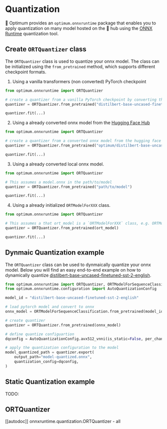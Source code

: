 <!--Copyright 2022 The HuggingFace Team. All rights reserved.

Licensed under the Apache License, Version 2.0 (the "License"); you may not use this file except in compliance with
the License. You may obtain a copy of the License at

http://www.apache.org/licenses/LICENSE-2.0

Unless required by applicable law or agreed to in writing, software distributed under the License is distributed on
an "AS IS" BASIS, WITHOUT WARRANTIES OR CONDITIONS OF ANY KIND, either express or implied. See the License for the
specific language governing permissions and limitations under the License.
-->

# Quantization

🤗 Optimum provides an `optimum.onnxruntime` package that enables you to apply quantization on many model hosted on the 🤗 hub using the [ONNX Runtime](https://github.com/microsoft/onnxruntime/blob/master/onnxruntime/python/tools/quantization/README.md) quantization tool.

## Create `ORTQuantizer` class

The `ORTQuantizer` class is used to quantize your onnx model. The class can be initialized using the `from_pretrained` method, which supports different checkpoint formats.

1. Using a vanilla transformers (non converted) PyTorch checkpoint

```python
from optimum.onnxruntime import ORTQuantizer

# create a quantizer from a vanilla PyTorch checkpoint by converting the model
quantizer = ORTQuantizer.from_pretrained("distilbert-base-uncased-finetuned-sst-2-english", from_transformers=True, task="text-classification")

quantizer.fit(...)
```

2. Using a already converted onnx model from the [Hugging Face Hub](https://huggingface.co/optimum/distilbert-base-uncased-finetuned-sst-2-english)

```python
from optimum.onnxruntime import ORTQuantizer

# create a quantizer from a converted onnx model from the hugging face hub
quantizer = ORTQuantizer.from_pretrained("optimum/distilbert-base-uncased-finetuned-sst-2-english", task="text-classification")

quantizer.fit(...)
```

3. Using a already converted local onnx model. 

```python
from optimum.onnxruntime import ORTQuantizer

# This assumes a model.onnx in the path/to/model
quantizer = ORTQuantizer.from_pretrained("path/to/model")

quantizer.fit(...)
```

4. Using a already initialized `ORTModelForXXX` class.

```python
from optimum.onnxruntime import ORTQuantizer

# This assumes a that ort_model is a `ORTModelForXXX` class, e.g. ORTModelForSequenceClassification
quantizer = ORTQuantizer.from_pretrained(ort_model)

quantizer.fit(...)
```

## Dynmaic Quantization example 

The `ORTQuantizer` class can be used to dynmaically quantize your onnx model. Below you will find an easy end-to-end example on how to dynamically quantize [distilbert-base-uncased-finetuned-sst-2-english](https://huggingface.co/distilbert-base-uncased-finetuned-sst-2-english).
    
```python
from optimum.onnxruntime import ORTQuantizer, ORTModelForSequenceClassification
from optimum.onnxruntime.configuration import AutoQuantizationConfig

model_id = "distilbert-base-uncased-finetuned-sst-2-english"

# load pytorch model and convert to onnx
onnx_model = ORTModelForSequenceClassification.from_pretrained(model_id,from_transformers=True)

# create quantizer
quantizer = ORTQuantizer.from_pretrained(onnx_model)

# define quantize configuartion
dqconfig = AutoQuantizationConfig.avx512_vnni(is_static=False, per_channel=False)

# apply the quantization configuration to the model
model_quantized_path = quantizer.export(
    output_path="model-quantized.onnx",
    quantization_config=dqconfig,
)
```

## Static Quantization example 

TODO:

## ORTQuantizer

[[autodoc]] onnxruntime.quantization.ORTQuantizer
    - all